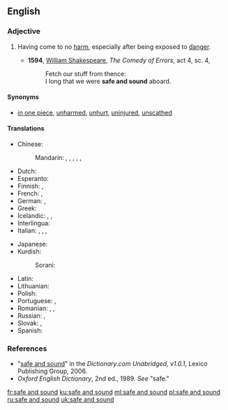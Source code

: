 ==English==

===Adjective===
{{en-adj|head=[[safe]] [[and]] [[sound]]|-}}

# {{context|idiomatic|lang=en}} Having come to no [[harm]], especially after being exposed to [[danger]].
#* '''1594''', [[w:William_Shakespeare|William Shakespeare]], ''The Comedy of Errors'', act 4, sc. 4,
#*: Fetch our stuff from thence:
#*: I long that we were '''safe and sound''' aboard.

====Synonyms====
* [[in one piece]], [[unharmed]], [[unhurt]], [[uninjured]], [[unscathed]]

====Translations====
{{trans-top|having come to no harm}}
* Chinese:
*: Mandarin: {{t+|cmn|安好|tr=ānhǎo|sc=Hani}}, {{t+|cmn|平安|tr=píng'ān|sc=Hani}}, {{t|cmn|亳髮無傷|sc=Hani}}, {{t|cmn|亳发无伤|tr=bòfāwúshāng|sc=Hani}}, {{t|cmn|安然無恙|sc=Hani}}, {{t+|cmn|安然无恙|tr=ānránwúyàng|sc=Hani}}
* Dutch: {{t|nl|veilig en wel}}
* Esperanto: {{t|eo|sanigita kaj savita}}
* Finnish: {{t+|fi|kunnossa}}, {{t|fi|turvassa}}
* French: {{t+|fr|sain et sauf|m}}, {{t|fr|saine et sauve|f}}
* German: {{t+|de|wohlbehalten}}, {{t|de|ganz und heil}}
* Greek: {{t+|el|σώος και αβλαβής|tr=sóos kai avlavís}}
* Icelandic: {{t|is|heill á húfi|m}}, {{t|is|heilu og höldnu}}, {{t|is|klakklaust}}
* Interlingua: {{t|ia|san e salve}}
* Italian: {{t+|it|sano e salvo|m}}, {{t|it|sana e salva|f}}, {{t+|it|incolume}}, {{t+|it|indenne}}
{{trans-mid}}
* Japanese: {{t+|ja|無事|tr=ぶじに, buji-ni|alt=無事に|sc=Jpan}}
* Kurdish:
*: Sorani: {{t|ku|ساغ و سه‌لیم|tr=sAgh u saleem|sc=ku-Arab}}
* Latin: {{t|la|sani salvique}}
* Lithuanian: {{t|lt|sveikas ir gyvas}}
* Polish: {{t+|pl|cały i zdrowy}}
* Portuguese: {{t|pt|são e salvo|m}}, {{t|pt|sã e salva|f}}
* Romanian: {{t+|ro|teafăr|m|n}}, {{t+|ro|sănătos|m|n}}, {{t|ro|teafăr și nevătămat|m|n}}
* Russian: {{t|ru|в целости и сохранности|tr=v célosti i soxránnosti|sc=Cyrl}}, {{t|ru|целый и невредимый|tr=celyj i nevredímyj|sc=Cyrl}}
* Slovak: {{t|sk|živý a zdravý|m}}, {{t|sk|živá a zdravá|f}}
* Spanish: {{t|es|sano y salvo}}
{{trans-bottom}}

===References===
* "[http://dictionary.reference.com/search?r=2&q=safe%20and%20sound safe and sound]" in the ''Dictionary.com Unabridged, v1.0.1'', Lexico Publishing Group, 2006.
* ''Oxford English Dictionary'', 2nd ed., 1989.  ''See'' "safe."

[[fr:safe and sound]]
[[ku:safe and sound]]
[[ml:safe and sound]]
[[pl:safe and sound]]
[[ru:safe and sound]]
[[uk:safe and sound]]